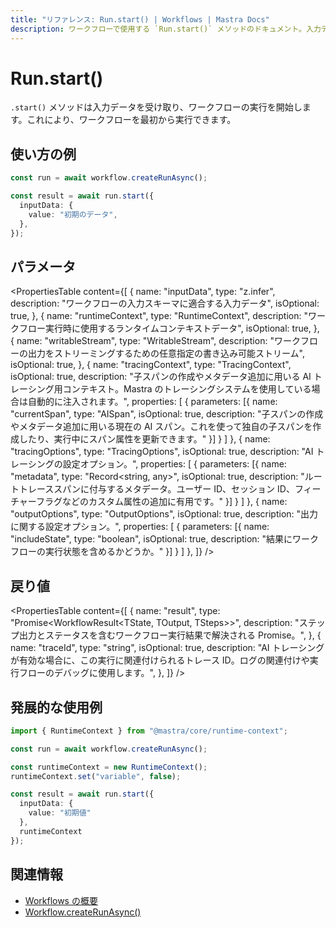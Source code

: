 ```yaml
---
title: "リファレンス: Run.start() | Workflows | Mastra Docs"
description: ワークフローで使用する `Run.start()` メソッドのドキュメント。入力データを使ってワークフローの実行を開始します。
---
```


# Run.start()

`.start()` メソッドは入力データを受け取り、ワークフローの実行を開始します。これにより、ワークフローを最初から実行できます。

## 使い方の例

```typescript showLineNumbers copy
const run = await workflow.createRunAsync();

const result = await run.start({
  inputData: {
    value: "初期のデータ",
  },
});
```


## パラメータ

<PropertiesTable
  content={[
    {
      name: "inputData",
      type: "z.infer<TInput>",
      description: "ワークフローの入力スキーマに適合する入力データ",
      isOptional: true,
    },
    {
      name: "runtimeContext",
      type: "RuntimeContext",
      description: "ワークフロー実行時に使用するランタイムコンテキストデータ",
      isOptional: true,
    },
    {
      name: "writableStream",
      type: "WritableStream<ChunkType>",
      description: "ワークフローの出力をストリーミングするための任意指定の書き込み可能ストリーム",
      isOptional: true,
    },
    {
      name: "tracingContext",
      type: "TracingContext",
      isOptional: true,
      description: "子スパンの作成やメタデータ追加に用いる AI トレーシング用コンテキスト。Mastra のトレーシングシステムを使用している場合は自動的に注入されます。",
      properties: [
        {
          parameters: [{
            name: "currentSpan",
            type: "AISpan",
            isOptional: true,
            description: "子スパンの作成やメタデータ追加に用いる現在の AI スパン。これを使って独自の子スパンを作成したり、実行中にスパン属性を更新できます。"
          }]
        }
      ]
    },
    {
      name: "tracingOptions",
      type: "TracingOptions",
      isOptional: true,
      description: "AI トレーシングの設定オプション。",
      properties: [
        {
          parameters: [{
            name: "metadata",
            type: "Record<string, any>",
            isOptional: true,
            description: "ルートトレーススパンに付与するメタデータ。ユーザー ID、セッション ID、フィーチャーフラグなどのカスタム属性の追加に有用です。"
          }]
        }
      ]
    },
    {
      name: "outputOptions",
      type: "OutputOptions",
      isOptional: true,
      description: "出力に関する設定オプション。",
      properties: [
        {
          parameters: [{
            name: "includeState",
            type: "boolean",
            isOptional: true,
            description: "結果にワークフローの実行状態を含めるかどうか。"
          }]
        }
      ]
    },
  ]}
/>

## 戻り値

<PropertiesTable
  content={[
    {
      name: "result",
      type: "Promise<WorkflowResult<TState, TOutput, TSteps>>",
      description: "ステップ出力とステータスを含むワークフロー実行結果で解決される Promise。",
    },
    {
      name: "traceId",
      type: "string",
      isOptional: true,
      description: "AI トレーシングが有効な場合に、この実行に関連付けられるトレース ID。ログの関連付けや実行フローのデバッグに使用します。",
    },
  ]}
/>

## 発展的な使用例

```typescript showLineNumbers copy
import { RuntimeContext } from "@mastra/core/runtime-context";

const run = await workflow.createRunAsync();

const runtimeContext = new RuntimeContext();
runtimeContext.set("variable", false);

const result = await run.start({
  inputData: {
    value: "初期値"
  },
  runtimeContext
});
```


## 関連情報

- [Workflows の概要](../../../docs/workflows/overview.mdx#run-workflow)
- [Workflow.createRunAsync()](../create-run.mdx)